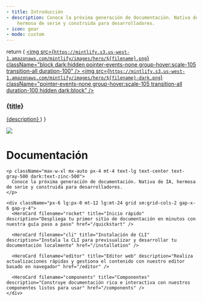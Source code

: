 ```yaml
---
- title: Introducción
- description: Conoce la próxima generación de documentación. Nativa de IA,
    hermosa de serie y construida para desarrolladores.
- icon: gear
- mode: custom
---
```


  return (
    <a className="group cursor-pointer pb-8" href={href}>
      <img src={`https://mintlify.s3.us-west-1.amazonaws.com/mintlify/images/hero/${filename}.png`} className="block dark:hidden pointer-events-none group-hover:scale-105 transition-all duration-100" />
      <img src={`https://mintlify.s3.us-west-1.amazonaws.com/mintlify/images/hero/${filename}-dark.png`} className="pointer-events-none group-hover:scale-105 transition-all duration-100 hidden dark:block" />
      <h3 className="mt-5 text-gray-900 dark:text-zinc-50 font-medium">{title}</h3>
      <span className="mt-1.5">
        {description}
      </span>
    </a>
  )
}

<div className="relative">
  <div className="absolute top-0 left-0 right-0 h-screen">
    <img src="/bg.png" className="hidden dark:block pointer-events-none w-full h-full object-cover" />
  </div>

  <div className="px-4 py-16 lg:py-24 max-w-3xl mx-auto relative">
    <h1 className="text-4xl font-medium text-center text-gray-900 dark:text-zinc-50 tracking-tight">
      Documentación
    </h1>

    <p className="max-w-xl mx-auto px-4 mt-4 text-lg text-center text-gray-500 dark:text-zinc-500">
      Conoce la próxima generación de documentación. Nativa de IA, hermosa de serie y construida para desarrolladores.
    </p>

    <div className="px-6 lg:px-0 mt-12 lg:mt-24 grid sm:grid-cols-2 gap-x-6 gap-y-4">
      <HeroCard filename="rocket" title="Inicio rápido" description="Despliega tu primer sitio de documentación en minutos con nuestra guía paso a paso" href="/quickstart" />

      <HeroCard filename="cli" title="Instalación de CLI" description="Instala la CLI para previsualizar y desarrollar tu documentación localmente" href="/installation" />

      <HeroCard filename="editor" title="Editor web" description="Realiza actualizaciones rápidas y gestiona el contenido con nuestro editor basado en navegador" href="/editor" />

      <HeroCard filename="components" title="Componentes" description="Construye documentación rica e interactiva con nuestros componentes listos para usar" href="/components" />
    </div>
  </div>
</div>

